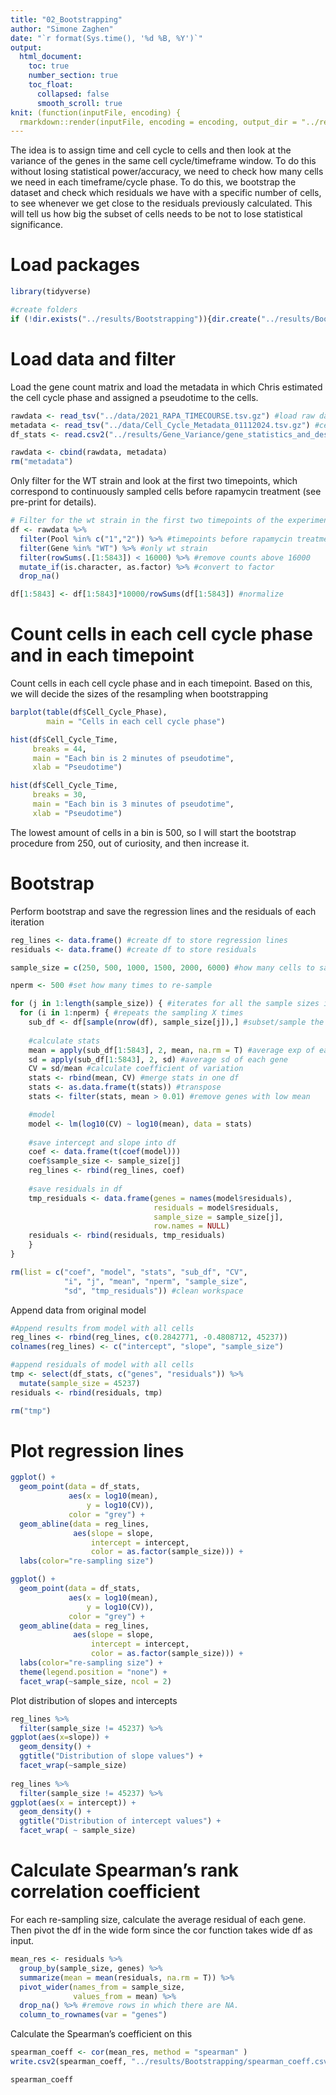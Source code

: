 ```yaml
---
title: "02_Bootstrapping"
author: "Simone Zaghen"
date: "`r format(Sys.time(), '%d %B, %Y')`"
output: 
  html_document: 
    toc: true
    number_section: true
    toc_float: 
      collapsed: false
      smooth_scroll: true
knit: (function(inputFile, encoding) {
  rmarkdown::render(inputFile, encoding = encoding, output_dir = "../results/") })
---
```


The idea is to assign time and cell cycle to cells and then look at the variance of the genes in the same cell cycle/timeframe window. To do this without losing statistical power/accuracy, we need to check how many cells we need in each timeframe/cycle phase. To do this, we bootstrap the dataset and check which residuals we have with a specific number of cells, to see whenever we get close to the residuals previously calculated. This will tell us how big the subset of cells needs to be not to lose statistical significance. 

# Load packages

```r
library(tidyverse)

#create folders
if (!dir.exists("../results/Bootstrapping")){dir.create("../results/Bootstrapping/")}

```


# Load data and filter

Load the gene count matrix and load the metadata in which Chris estimated the cell cycle phase and assigned a pseudotime to the cells. 

```r
rawdata <- read_tsv("../data/2021_RAPA_TIMECOURSE.tsv.gz") #load raw data
metadata <- read_tsv("../data/Cell_Cycle_Metadata_01112024.tsv.gz") #cell cycle data
df_stats <- read.csv2("../results/Gene_Variance/gene_statistics_and_description.csv", row.names = 1)

rawdata <- cbind(rawdata, metadata)
rm("metadata")

```

Only filter for the WT strain and look at the first two timepoints, which correspond to continuously sampled cells before rapamycin treatment (see pre-print for details).

```r
# Filter for the wt strain in the first two timepoints of the experiment
df <- rawdata %>%
  filter(Pool %in% c("1","2")) %>% #timepoints before rapamycin treatment
  filter(Gene %in% "WT") %>% #only wt strain
  filter(rowSums(.[1:5843]) < 16000) %>% #remove counts above 16000
  mutate_if(is.character, as.factor) %>% #convert to factor
  drop_na()

df[1:5843] <- df[1:5843]*10000/rowSums(df[1:5843]) #normalize

```

# Count cells in each cell cycle phase and in each timepoint

Count cells in each cell cycle phase and in each timepoint. Based on this, we will decide the sizes of the resampling when bootstrapping

```r
barplot(table(df$Cell_Cycle_Phase),
        main = "Cells in each cell cycle phase")

```

```r

hist(df$Cell_Cycle_Time, 
     breaks = 44,
     main = "Each bin is 2 minutes of pseudotime",
     xlab = "Pseudotime")

hist(df$Cell_Cycle_Time, 
     breaks = 30,
     main = "Each bin is 3 minutes of pseudotime",
     xlab = "Pseudotime")

```

The lowest amount of cells in a bin is 500, so I will start the bootstrap procedure from 250, out of curiosity, and then increase it.

# Bootstrap

Perform bootstrap and save the regression lines and the residuals of each iteration

```r
reg_lines <- data.frame() #create df to store regression lines
residuals <- data.frame() #create df to store residuals

sample_size = c(250, 500, 1000, 1500, 2000, 6000) #how many cells to sample

nperm <- 500 #set how many times to re-sample

for (j in 1:length(sample_size)) { #iterates for all the sample sizes i want
  for (i in 1:nperm) { #repeats the sampling X times
    sub_df <- df[sample(nrow(df), sample_size[j]),] #subset/sample the df
    
    #calculate stats
    mean = apply(sub_df[1:5843], 2, mean, na.rm = T) #average exp of each gene
    sd = apply(sub_df[1:5843], 2, sd) #average sd of each gene
    CV = sd/mean #calculate coefficient of variation
    stats <- rbind(mean, CV) #merge stats in one df
    stats <- as.data.frame(t(stats)) #transpose
    stats <- filter(stats, mean > 0.01) #remove genes with low mean

    #model
    model <- lm(log10(CV) ~ log10(mean), data = stats)
    
    #save intercept and slope into df
    coef <- data.frame(t(coef(model)))
    coef$sample_size <- sample_size[j]
    reg_lines <- rbind(reg_lines, coef)
    
    #save residuals in df
    tmp_residuals <- data.frame(genes = names(model$residuals), 
                                residuals = model$residuals,
                                sample_size = sample_size[j],
                                row.names = NULL)
    residuals <- rbind(residuals, tmp_residuals)
    }
}

rm(list = c("coef", "model", "stats", "sub_df", "CV",
            "i", "j", "mean", "nperm", "sample_size",
            "sd", "tmp_residuals")) #clean workspace

```

Append data from original model 

```r
#Append results from model with all cells
reg_lines <- rbind(reg_lines, c(0.2842771, -0.4808712, 45237))
colnames(reg_lines) <- c("intercept", "slope", "sample_size")

#append residuals of model with all cells
tmp <- select(df_stats, c("genes", "residuals")) %>%
  mutate(sample_size = 45237)
residuals <- rbind(residuals, tmp)

rm("tmp")

```

# Plot regression lines

```r
ggplot() +
  geom_point(data = df_stats,
             aes(x = log10(mean),
                 y = log10(CV)),
             color = "grey") +
  geom_abline(data = reg_lines,
              aes(slope = slope,
                  intercept = intercept,
                  color = as.factor(sample_size))) +
  labs(color="re-sampling size")

ggplot() +
  geom_point(data = df_stats,
             aes(x = log10(mean),
                 y = log10(CV)),
             color = "grey") +
  geom_abline(data = reg_lines,
              aes(slope = slope,
                  intercept = intercept,
                  color = as.factor(sample_size))) +
  labs(color="re-sampling size") +
  theme(legend.position = "none") +
  facet_wrap(~sample_size, ncol = 2)

```

Plot distribution of slopes and intercepts

```r
reg_lines %>%
  filter(sample_size != 45237) %>%
ggplot(aes(x=slope)) + 
  geom_density() +
  ggtitle("Distribution of slope values") +
  facet_wrap(~sample_size)
  
reg_lines %>%
  filter(sample_size != 45237) %>%
ggplot(aes(x = intercept)) + 
  geom_density() +
  ggtitle("Distribution of intercept values") +
  facet_wrap( ~ sample_size)


```

# Calculate Spearman's rank correlation coefficient

For each re-sampling size, calculate the average residual of each gene. Then pivot the df in the wide form since the cor function takes wide df as input.

```r
mean_res <- residuals %>%
  group_by(sample_size, genes) %>%
  summarize(mean = mean(residuals, na.rm = T)) %>%
  pivot_wider(names_from = sample_size, 
              values_from = mean) %>%
  drop_na() %>% #remove rows in which there are NA. 
  column_to_rownames(var = "genes") 

```

Calculate the Spearman's coefficient on this

```r
spearman_coeff <- cor(mean_res, method = "spearman" )
write.csv2(spearman_coeff, "../results/Bootstrapping/spearman_coeff.csv")

spearman_coeff

```


